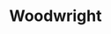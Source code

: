 
# Woodwright
<ProjectDetails
  floatRight
  region="Reach"
  house="House Woodwright"
  type="Castle"
  status="Completed"
  warp="/warp woodwright"
  projectLead="Arkilstorm"
  dateStarted="2017-10-23T07:00:00+00:00"
  dateCompleted="2017-10-23T07:00:00+00:00"
/>
